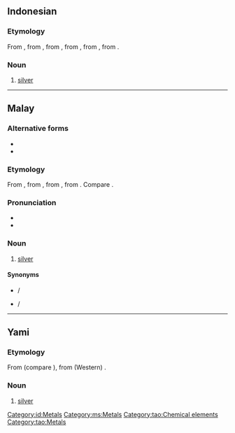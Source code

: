 {{also|Perak}}
==Indonesian==
{{elements|Ag|paladium|Pd|kadmium|Cd|lang=id}}

===Etymology===
From {{etyl|ms|id}} {{m|ms|perak}}, from {{m|ms|pirak}}, from {{etyl|poz-mly-pro|id}} {{m|poz-mly-pro|*pirak}}, from {{etyl|poz-mcm-pro|id}}, from {{etyl|poz-msa-pro|id}}, from {{etyl|poz-sus-pro|id}}.

===Noun===
{{id-noun}}

# [[silver]] {{qualifier|metal}}

[[Category:id:Metals]]

----

==Malay==
{{wikipedia|lang=ms}}
{{elements|Ag|paladium|Pd|kadmium|Cd|lang=ms}}

===Alternative forms===
* {{l|ms|pirak}}
* {{l|ms|Perak}}

===Etymology===
From {{m|ms|pirak}}, from {{etyl|poz-mly-pro|ms}} {{m|poz-mly-pro|*pirak}}, from {{etyl|poz-mcm-pro|ms}}, from {{etyl|poz-msa-pro|ms}}. Compare {{cog|tl|pilak}}.

===Pronunciation===
* {{IPA|[peraʔ]|lang=ms}}
* {{rhymes|eraʔ|raʔ|aʔ|lang=ms}}

===Noun===
{{ms-noun|pl=-|j=ڤيرق}}

# [[silver]] {{gloss|metal}}

====Synonyms====
* {{l|ms|argentum}} / {{l|ms|ارݢينتوم|sc=Arab}}
* {{l|ms|fidah}} / {{l|ms|فضة|sc=Arab}}

[[Category:ms:Metals]]

----

==Yami==

===Etymology===
From {{etyl|phi-pro|tao}} (compare {{cog|tl|pilak}}), from (Western) {{etyl|poz-pro|tao}}.

===Noun===
{{head|tao|noun}}

# [[silver]] {{gloss|metal}}

[[Category:tao:Chemical elements]]
[[Category:tao:Metals]]